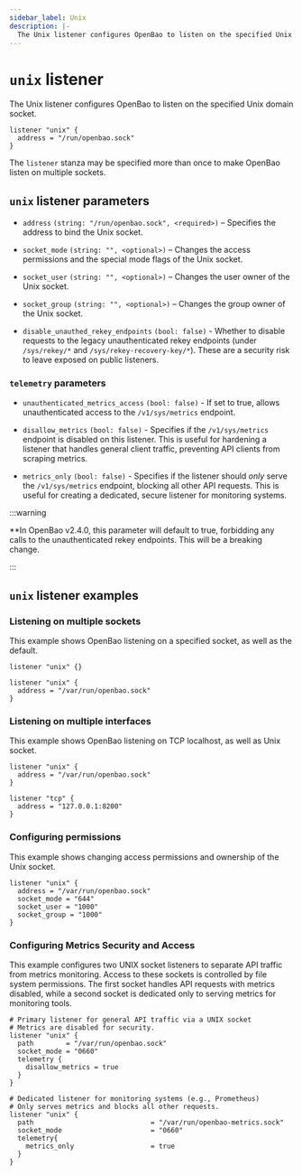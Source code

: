 ```yaml
---
sidebar_label: Unix
description: |-
  The Unix listener configures OpenBao to listen on the specified Unix domain socket.
---
```


# `unix` listener

The Unix listener configures OpenBao to listen on the specified Unix domain socket.

```hcl
listener "unix" {
  address = "/run/openbao.sock"
}
```

The `listener` stanza may be specified more than once to make OpenBao listen on
multiple sockets.

## `unix` listener parameters
- `address` `(string: "/run/openbao.sock", <required>)` – Specifies the address to bind the Unix socket.

- `socket_mode` `(string: "", <optional>)` – Changes the access
  permissions and the special mode flags of the Unix socket.

- `socket_user` `(string: "", <optional>)` – Changes the user owner of the Unix socket.

- `socket_group` `(string: "", <optional>)` – Changes the group owner of the Unix socket.

- `disable_unauthed_rekey_endpoints` `(bool: false)` - Whether to disable requests to the
  legacy unauthenticated rekey endpoints (under `/sys/rekey/*` and
  `/sys/rekey-recovery-key/*`). These are a security risk to leave exposed on
  public listeners.

### `telemetry` parameters

- `unauthenticated_metrics_access` `(bool: false)` - If set to true, allows
  unauthenticated access to the `/v1/sys/metrics` endpoint.

- `disallow_metrics` `(bool: false)` - Specifies if the `/v1/sys/metrics` endpoint is disabled on this listener. 
  This is useful for hardening a listener that handles general client traffic, preventing API clients from scraping metrics.

- `metrics_only` `(bool: false)` - Specifies if the listener should *only* serve the `/v1/sys/metrics` endpoint, blocking all other API requests. 
  This is useful for creating a dedicated, secure listener for monitoring systems.

:::warning

**In OpenBao v2.4.0, this parameter will default to true, forbidding any calls
to the unauthenticated rekey endpoints. This will be a breaking change.

:::

## `unix` listener examples

### Listening on multiple sockets

This example shows OpenBao listening on a specified socket, as well as the default.

```hcl
listener "unix" {}

listener "unix" {
  address = "/var/run/openbao.sock"
}
```

### Listening on multiple interfaces

This example shows OpenBao listening on TCP localhost, as well as Unix socket.

```hcl
listener "unix" {
  address = "/var/run/openbao.sock"
}

listener "tcp" {
  address = "127.0.0.1:8200"
}
```

### Configuring permissions
This example shows changing access permissions and ownership of the Unix socket.
```hcl
listener "unix" {
  address = "/var/run/openbao.sock"
  socket_mode = "644"
  socket_user = "1000"
  socket_group = "1000"
}
```

### Configuring Metrics Security and Access

This example configures two UNIX socket listeners to separate API traffic from metrics monitoring. 
Access to these sockets is controlled by file system permissions. 
The first socket handles API requests with metrics disabled, 
while a second socket is dedicated only to serving metrics for monitoring tools.

```hcl
# Primary listener for general API traffic via a UNIX socket
# Metrics are disabled for security.
listener "unix" {
  path        = "/var/run/openbao.sock"
  socket_mode = "0660"
  telemetry {
    disallow_metrics = true
  }
}

# Dedicated listener for monitoring systems (e.g., Prometheus)
# Only serves metrics and blocks all other requests.
listener "unix" {
  path                             = "/var/run/openbao-metrics.sock"
  socket_mode                      = "0660" 
  telemetry{
    metrics_only                   = true
  }
}
```